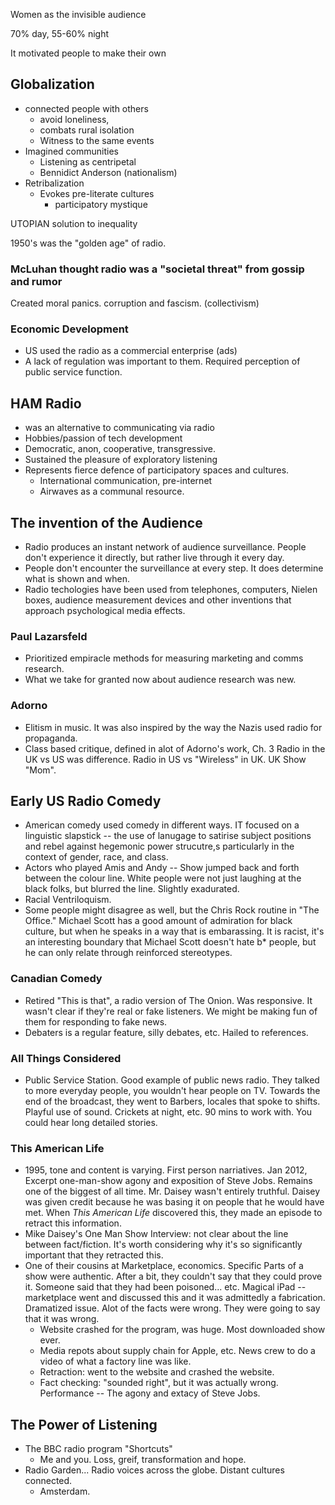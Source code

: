 Women as the invisible audience

70% day, 55-60% night

It motivated people to make their own 

## Globalization

- connected people with others
  - avoid loneliness,
  - combats rural isolation
  - Witness to the same events
- Imagined communities
  - Listening as centripetal
  - Bennidict Anderson (nationalism)
- Retribalization
  - Evokes pre-literate cultures
    - participatory mystique

UTOPIAN solution to inequality

1950's was the "golden age" of radio.

### McLuhan thought radio was a "societal threat" from gossip and rumor

Created moral panics. corruption and fascism. (collectivism)


### Economic Development

- US used the radio as a commercial enterprise (ads)
- A lack of regulation was important to them. Required perception of public service function.

## HAM Radio

- was an alternative to communicating via radio
- Hobbies/passion of tech development
- Democratic, anon, cooperative, transgressive.
- Sustained the pleasure of exploratory listening
- Represents fierce defence of participatory spaces and cultures.
  - International communication, pre-internet
  - Airwaves as a communal resource.

## The invention of the Audience

- Radio produces an instant network of audience surveillance. People don't experience it directly, but rather live through it every day.
- People don't encounter the surveillance at every step. It does determine what is shown and when. 
- Radio techologies have been used from telephones, computers, Nielen boxes, audience measurement devices and other inventions that approach psychological media effects.

### Paul Lazarsfeld

- Prioritized empiracle methods for measuring marketing and comms research. 
- What we take for granted now about audience research was new. 

### Adorno

- Elitism in music. It was also inspired by the way the Nazis used radio for propaganda.
- Class based critique, defined in alot of Adorno's work, Ch. 3 Radio in the UK vs US was difference. Radio in US vs "Wireless" in UK. UK Show "Mom".

## Early US Radio Comedy

- American comedy used comedy in different ways. IT focused on a linguistic slapstick -- the use of lanugage to satirise subject positions and rebel against hegemonic power strucutre,s particularly in the context of gender, race, and class.
- Actors who played Amis and Andy -- Show jumped back and forth between the colour line. White people were not just laughing at the black folks, but blurred the line. Slightly exadurated. 
- Racial Ventriloquism.
- Some people might disagree as well, but the Chris Rock routine in "The Office." Michael Scott has a good amount of admiration for black culture, but when he speaks in a way that is embarassing. It is racist, it's an interesting boundary that Michael Scott doesn't hate b* people, but he can only relate through reinforced stereotypes.

### Canadian Comedy

- Retired "This is that", a radio version of The Onion. Was responsive. It wasn't clear if they're real or fake listeners. We might be making fun of them for responding to fake news. 
- Debaters is a regular feature, silly debates, etc. Hailed to references.

### All Things Considered

- Public Service Station. Good example of public news radio. They talked to more everyday people, you wouldn't hear people on TV. Towards the end of the broadcast, they went to Barbers, locales that spoke to shifts. Playful use of sound. Crickets at night, etc. 90 mins to work with. You could hear long detailed stories. 

### This American Life

- 1995, tone and content is varying. First person narriatives. Jan 2012, Excerpt one-man-show agony and exposition of Steve Jobs. Remains one of the biggest of all time. Mr. Daisey wasn't entirely truthful. Daisey was given credit because he was basing it on people that he would have met. When *This American Life* discovered this, they made an episode to retract this information.
- Mike Daisey's One Man Show Interview: not clear about the line between fact/fiction. It's worth considering why it's so significantly important that they retracted this.
- One of their cousins at Marketplace, economics. Specific Parts of a show were authentic. After a bit, they couldn't say that they could prove it. Someone said that they had been poisoned... etc. Magical iPad -- marketplace went and discussed this and it was admittedly a fabrication. Dramatized issue. Alot of the facts were wrong. They were going to say that it was wrong. 
  - Website crashed for the program, was huge. Most downloaded show ever. 
  - Media repots about supply chain for Apple, etc. News crew to do a video of what a factory line was like. 
  - Retraction: went to the website and crashed the website.
  - Fact checking: "sounded right", but it was actually wrong. Performance -- The agony and extacy of Steve Jobs.
  
## The Power of Listening

- The BBC radio program "Shortcuts"
  - Me and you. Loss, greif, transformation and hope.
- Radio Garden... Radio voices across the globe. Distant cultures connected.
  - Amsterdam. 

